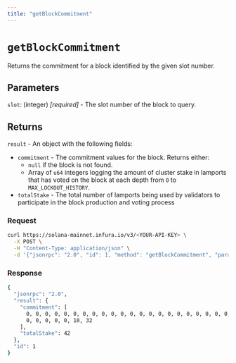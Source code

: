 ```yaml
---
title: "getBlockCommitment"
---
```



# `getBlockCommitment`

Returns the commitment for a block identified by the given slot number.

## Parameters

`slot`: (integer) _[required]_ - The slot number of the block to query.


## Returns

`result` - An object with the following fields:

- `commitment` - The commitment values for the block. Returns either:
    - `null` if the block is not found.
    - Array of `u64` integers logging the amount of cluster stake in lamports that has voted on the
        block at each depth from `0` to `MAX_LOCKOUT_HISTORY`.
- `totalStake` - The total number of lamports being used by validators to participate in the block production
    and voting process

### Request

<Tabs>
  <TabItem value="curl">

  ```bash
  curl https://solana-mainnet.infura.io/v3/<YOUR-API-KEY> \
    -X POST \
    -H "Content-Type: application/json" \
    -d '{"jsonrpc": "2.0", "id": 1, "method": "getBlockCommitment", "params": [5]}'
   ```

  </TabItem>
</Tabs>

### Response

<Tabs>
  <TabItem value="JSON">

  ```bash
  {
    "jsonrpc": "2.0",
    "result": {
      "commitment": [
        0, 0, 0, 0, 0, 0, 0, 0, 0, 0, 0, 0, 0, 0, 0, 0, 0, 0, 0, 0, 0, 0, 0, 0, 0,
        0, 0, 0, 0, 0, 10, 32
      ],
      "totalStake": 42
    },
    "id": 1
  }
  ```

  </TabItem>
</Tabs>